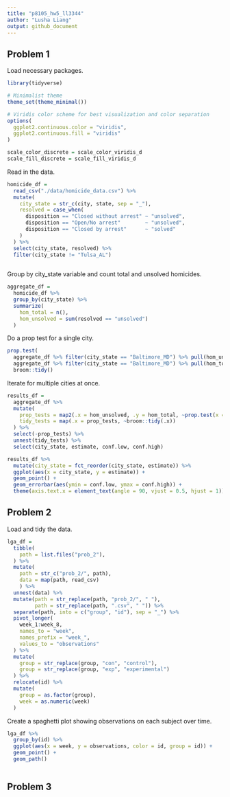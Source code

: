 ```yaml
---
title: "p8105_hw5_ll3344"
author: "Lusha Liang"
output: github_document
---
```


## Problem 1

Load necessary packages.

```r
library(tidyverse)
```

```r
# Minimalist theme
theme_set(theme_minimal())

# Viridis color scheme for best visualization and color separation
options(
  ggplot2.continuous.color = "viridis",
  ggplot2.continuous.fill = "viridis"
)

scale_color_discrete = scale_color_viridis_d
scale_fill_discrete = scale_fill_viridis_d
```

Read in the data.

```r
homicide_df = 
  read_csv("./data/homicide_data.csv") %>%
  mutate(
    city_state = str_c(city, state, sep = "_"),
    resolved = case_when(
      disposition == "Closed without arrest" ~ "unsolved",
      disposition == "Open/No arrest"        ~ "unsolved",
      disposition == "Closed by arrest"      ~ "solved"
    )
  ) %>%
  select(city_state, resolved) %>%
  filter(city_state != "Tulsa_AL")
  
```

Group by city_state variable and count total and unsolved homicides. 

```r
aggregate_df = 
  homicide_df %>%
  group_by(city_state) %>%
  summarize(
    hom_total = n(),
    hom_unsolved = sum(resolved == "unsolved")
  ) 
```

Do a prop test for a single city.

```r
prop.test(
  aggregate_df %>% filter(city_state == "Baltimore_MD") %>% pull(hom_unsolved),
  aggregate_df %>% filter(city_state == "Baltimore_MD") %>% pull(hom_total)) %>% 
  broom::tidy()
```

Iterate for multiple cities at once.

```r
results_df = 
  aggregate_df %>%
  mutate(
    prop_tests = map2(.x = hom_unsolved, .y = hom_total, ~prop.test(x = .x, n = .y)),
    tidy_tests = map(.x = prop_tests, ~broom::tidy(.x))
  ) %>%
  select(-prop_tests) %>%
  unnest(tidy_tests) %>%
  select(city_state, estimate, conf.low, conf.high)
```


```r
results_df %>%
  mutate(city_state = fct_reorder(city_state, estimate)) %>%
  ggplot(aes(x = city_state, y = estimate)) +
  geom_point() + 
  geom_errorbar(aes(ymin = conf.low, ymax = conf.high)) +
  theme(axis.text.x = element_text(angle = 90, vjust = 0.5, hjust = 1)) 
```

## Problem 2 

Load and tidy the data.
```r
lga_df = 
  tibble(
    path = list.files("prob_2"),
  ) %>% 
  mutate(
    path = str_c("prob_2/", path),
    data = map(path, read_csv)
    ) %>%
  unnest(data) %>%
  mutate(path = str_replace(path, "prob_2/", " "),
         path = str_replace(path, ".csv", " ")) %>%
  separate(path, into = c("group", "id"), sep = "_") %>%
  pivot_longer(
    week_1:week_8,
    names_to = "week", 
    names_prefix = "week_", 
    values_to = "observations"
  ) %>%
  mutate(
    group = str_replace(group, "con", "control"),
    group = str_replace(group, "exp", "experimental")
  ) %>%
  relocate(id) %>%
  mutate(
    group = as.factor(group),
    week = as.numeric(week)
  )
```

Create a spaghetti plot showing observations on each subject over time.
```r
lga_df %>%
  group_by(id) %>%
  ggplot(aes(x = week, y = observations, color = id, group = id)) +
  geom_point() +
  geom_path() 
  
```

## Problem 3

```r

```


